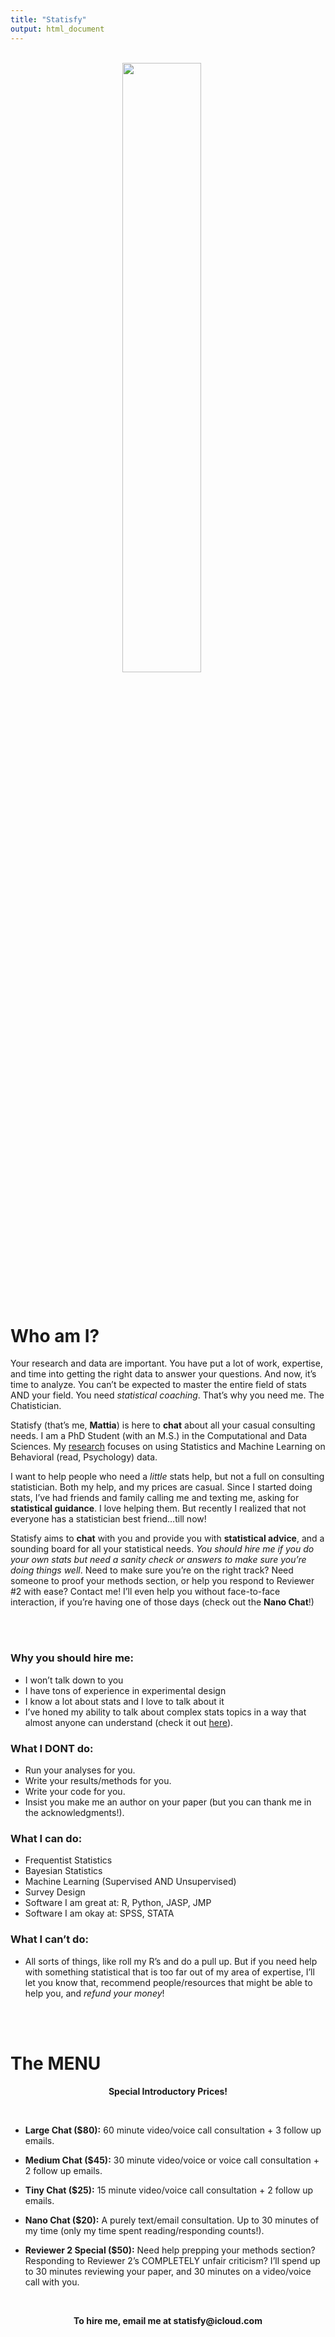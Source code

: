 ```yaml
---
title: "Statisfy"
output: html_document
---
```

</br>
<center>
<img src="images/LOGO STATISFY-1 copia.jpg" style="width:50%;margin-right: 20px" align="center">
</center>
</br>

# Who am I?
Your research and data are important. You have put a lot of work, expertise, and time into getting the right data to answer your questions. And now, it's time to analyze. You can't be expected to master the entire field of stats AND your field. You need *statistical coaching*. That's why you need me. The Chatistician.

Statisfy (that's me, **Mattia**) is here to **chat** about all your casual consulting needs. I am a PhD Student (with an M.S.) in the Computational and Data Sciences. My [research](research.html) focuses on using Statistics and Machine Learning on Behavioral (read, Psychology) data. 

I want to help people who need a *little* stats help, but not a full on consulting statistician. Both my help, and my prices are casual. Since I started doing stats, I've had friends and family calling me and texting me, asking for **statistical guidance**. I love helping them. But recently I realized that not everyone has a statistician best friend...till now!

Statisfy aims to **chat** with you and provide you with **statistical advice**, and a sounding board for all your statistical needs. *You should hire me if you do your own stats but need a sanity check or answers to make sure you're doing things well*. Need to make sure you're on the right track? Need someone to proof your methods section, or help you respond to Reviewer #2 with ease? Contact me! I'll even help you without face-to-face interaction, if you're having one of those days (check out the **Nano Chat**!)

</br>
</br>

### Why you should hire me:
- I won't talk down to you
- I have tons of experience in experimental design
- I know a lot about stats and I love to talk about it
- I've honed my ability to talk about complex stats topics in a way that almost anyone can understand (check it out [here](writing.html)).

### What I DONT do:
- Run your analyses for you.
- Write your results/methods for you.
- Write your code for you.
- Insist you make me an author on your paper (but you can thank me in the acknowledgments!).

### What I can do:
- Frequentist Statistics
- Bayesian Statistics
- Machine Learning (Supervised AND Unsupervised)
- Survey Design
- Software I am great at: R, Python, JASP, JMP
- Software I am okay at: SPSS, STATA

### What I can't do:
- All sorts of things, like roll my R's and do a pull up. But if you need help with something statistical that is too far out of my area of expertise, I'll let you know that, recommend people/resources that might be able to help you, and *refund your money*!

</br>
</br>

# The MENU

<center>
**Special Introductory Prices!**
</center>

</br>

- **Large Chat ($80):** 60 minute video/voice call consultation + 3 follow up emails.

- **Medium Chat ($45):** 30 minute video/voice or voice call consultation + 2 follow up emails.

- **Tiny Chat ($25):** 15 minute video/voice call consultation + 2 follow up emails.

- **Nano Chat ($20):** A purely text/email consultation. Up to 30 minutes of my time (only my time spent reading/responding counts!).

- **Reviewer 2 Special ($50):** Need help prepping your methods section? Responding to Reviewer 2's COMPLETELY unfair criticism? I'll spend up to 30 minutes reviewing your paper, and 30 minutes on a video/voice call with you.

</br>

<center>
**To hire me, email me at statisfy@icloud.com**
</center>
